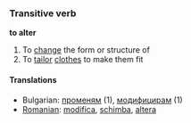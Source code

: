 ===Transitive verb===
'''to alter'''

# To [[change]] the form or structure of
# To [[tailor]] [[clothes]] to make them fit

====Translations====

*Bulgarian: [[променям]] (1), [[модифицирам]] (1)
*[[Romanian]]: [[modifica]], [[schimba]], [[altera]]